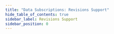 ```yaml
---
title: "Data Subscriptions: Revisions Support"
hide_table_of_contents: true
sidebar_label: Revisions Support
sidebar_position: 0
---
```





<LanguageSwitcher supportedLanguages={supportedLanguages} />

<LanguageContent language="csharp">
   <SubscriptionWithRevisioningCsharp />
</LanguageContent>

<LanguageContent language="java">
   <SubscriptionWithRevisioningJava />
</LanguageContent>

<LanguageContent language="nodejs">
   <SubscriptionWithRevisioningNodejs />
</LanguageContent>


<!---
### Data Subscriptions:
- [What are Data Subscriptions](../../../client-api/data-subscriptions/what-are-data-subscriptions)
- [How to Create a Data Subscription](../../../client-api/data-subscriptions/creation/how-to-create-data-subscription)
- [How to Consume a Data Subscription](../../../client-api/data-subscriptions/consumption/how-to-consume-data-subscription)

### Session:
- [Revisions API Overview](../../../document-extensions/revisions/client-api/overview)

### Document Extensions:
- [Revisions Overview](../../../document-extensions/revisions/overview)

### Knowledge Base:
- [JavaScript Engine](../../../server/kb/javascript-engine)


-->